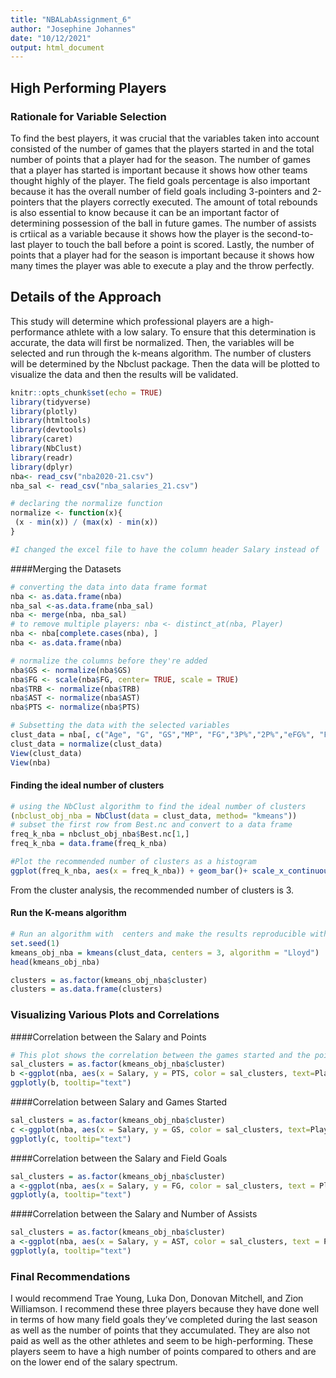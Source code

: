 ```yaml
---
title: "NBALabAssignment_6"
author: "Josephine Johannes"
date: "10/12/2021"
output: html_document
---
```

## High Performing Players 

### Rationale for Variable Selection 
To find the best players, it was crucial that the variables taken into account consisted of the number of games that the players started in and the total number of points that a player had for the season. The number of games that a player has started is important because it shows how other teams thought highly of the player. The field goals percentage is also important because it has the overall number of field goals including 3-pointers and 2-pointers that the players correctly executed. The amount of total rebounds is also essential to know because it can be an important factor of determining possession of the ball in future games. The number of assists is crtiical as a variable because it shows how the player is the second-to-last player to touch the ball before a point is scored. Lastly, the number of points that a player had for the season is important because it shows how many times the player was able to execute a play and the throw perfectly. 

## Details of the Approach 
This study will determine which professional players are a high-performance athlete with a low salary. To ensure that this determination is accurate, the data will first be normalized. Then, the variables will be selected and run through the k-means algorithm. The number of clusters will be determined by the Nbclust package. Then the data will be plotted to visualize the data and then the results will be  validated. 

```r
knitr::opts_chunk$set(echo = TRUE)
library(tidyverse)
library(plotly)
library(htmltools)
library(devtools)
library(caret)
library(NbClust)
library(readr)
library(dplyr)
nba<- read_csv("nba2020-21.csv")
nba_sal <- read_csv("nba_salaries_21.csv")

# declaring the normalize function 
normalize <- function(x){
 (x - min(x)) / (max(x) - min(x))
}

#I changed the excel file to have the column header Salary instead of '2020-21'
```

####Merging the Datasets 
```r
# converting the data into data frame format 
nba <- as.data.frame(nba)
nba_sal <-as.data.frame(nba_sal)
nba <- merge(nba, nba_sal)
# to remove multiple players: nba <- distinct_at(nba, Player)
nba <- nba[complete.cases(nba), ]
nba <- as.data.frame(nba)

# normalize the columns before they're added 
nba$GS <- normalize(nba$GS)
nba$FG <- scale(nba$FG, center= TRUE, scale = TRUE)
nba$TRB <- normalize(nba$TRB)
nba$AST <- normalize(nba$AST)
nba$PTS <- normalize(nba$PTS)

# Subsetting the data with the selected variables 
clust_data = nba[, c("Age", "G", "GS","MP", "FG","3P%","2P%","eFG%", "FT%", "TRB", "AST","STL", "BLK", "TOV", "PTS" )] #
clust_data = normalize(clust_data)
View(clust_data)
View(nba)
```

#### Finding the ideal number of clusters
```r
# using the NbClust algorithm to find the ideal number of clusters 
(nbclust_obj_nba = NbClust(data = clust_data, method= "kmeans"))
# subset the first row from Best.nc and convert to a data frame 
freq_k_nba = nbclust_obj_nba$Best.nc[1,]
freq_k_nba = data.frame(freq_k_nba)

#Plot the recommended number of clusters as a histogram 
ggplot(freq_k_nba, aes(x = freq_k_nba)) + geom_bar()+ scale_x_continuous(breaks = seq(0, 15, by = 1)) + scale_y_continuous(breaks = seq(0, 12, by = 1)) + labs(x = "Number of Clusters", y = "Number of Votes", title = "Cluster Analysis")
```
From the cluster analysis, the recommended number of clusters is 3. 

#### Run the K-means algorithm
```r
# Run an algorithm with  centers and make the results reproducible with set.seed 
set.seed(1)
kmeans_obj_nba = kmeans(clust_data, centers = 3, algorithm = "Lloyd")
head(kmeans_obj_nba)

clusters = as.factor(kmeans_obj_nba$cluster)
clusters = as.data.frame(clusters)
```

### Visualizing Various Plots and Correlations

####Correlation between the Salary and Points

```r
# This plot shows the correlation between the games started and the points each player has 
sal_clusters = as.factor(kmeans_obj_nba$cluster)
b <-ggplot(nba, aes(x = Salary, y = PTS, color = sal_clusters, text=Player))+geom_point(size = 6)+ggtitle("Salary vs. Points for NBA Basketball players") +xlab("Salary")+ylab("Number of Points")+scale_shape_manual(name = "Cluster", labels = c("Cluster 1", "Cluster 2", "Cluster 3"), values = c("1", "2", "3"))+ theme_light()
ggplotly(b, tooltip="text")
```

####Correlation between Salary and Games Started 
```r
sal_clusters = as.factor(kmeans_obj_nba$cluster)
c <-ggplot(nba, aes(x = Salary, y = GS, color = sal_clusters, text=Player))+geom_point(size = 6) + ggtitle("Salary vs. Games started by NBA Basketball players") + xlab("Salary")+ylab("Number of Games Started") + scale_shape_manual(name = "Cluster", labels = c("Cluster 1", "Cluster 2", "Cluster 3"), values = c("1", "2","3"))+ theme_light()
ggplotly(c, tooltip="text")
```

####Correlation between the Salary and Field Goals
```r
sal_clusters = as.factor(kmeans_obj_nba$cluster)
a <-ggplot(nba, aes(x = Salary, y = FG, color = sal_clusters, text = Player))+geom_point(size = 6) + ggtitle("Salary vs. Field Goals for NBA Basketball players") + xlab("Salary")+ylab("Number of Field Goals") + scale_shape_manual(name = "Cluster", labels = c("Cluster 1", "Cluster 2", "Cluster 3"), values = c("1", "2", "3"))+ theme_light()
ggplotly(a, tooltip="text")
```

####Correlation between the Salary and Number of Assists
```r
sal_clusters = as.factor(kmeans_obj_nba$cluster)
a <-ggplot(nba, aes(x = Salary, y = AST, color = sal_clusters, text = Player))+geom_point(size = 6) + ggtitle("Salary vs. Assists for NBA Basketball players") + xlab("Salary")+ylab("Number of Assists") + scale_shape_manual(name = "Cluster", labels = c("Cluster 1", "Cluster 2", "Cluster 3"), values = c("1", "2", "3"))+ theme_light()
ggplotly(a, tooltip="text")
```
### Final Recommendations 
I would recommend Trae Young, Luka Don, Donovan Mitchell, and Zion Williamson. I recommend these three players because they have done well in terms of how many field goals they've completed during the last season as well as the number of points that they accumulated. They are also not paid as well as the other athletes and seem to be high-performing. These players seem to have a high number of points compared to others and are on the lower end of the salary spectrum.
